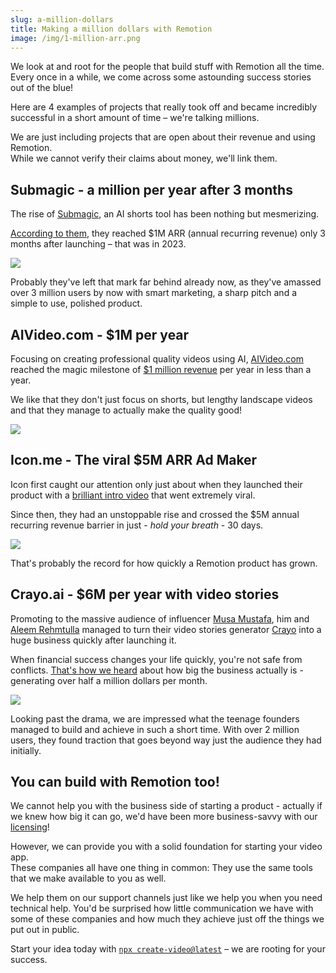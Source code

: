 ```yaml
---
slug: a-million-dollars
title: Making a million dollars with Remotion
image: /img/1-million-arr.png
---
```


We look at and root for the people that build stuff with Remotion all the time.
Every once in a while, we come across some astounding success stories out of the blue!

Here are 4 examples of projects that really took off and became incredibly successful in a short amount of time – we're talking millions.

We are just including projects that are open about their revenue and using Remotion.  
While we cannot verify their claims about money, we'll link them.

## Submagic - a million per year after 3 months

The rise of [Submagic](https://www.submagic.co/), an AI shorts tool has been nothing but mesmerizing.

[According to them](https://x.com/elieln_/status/1824925166012448973), they reached $1M ARR (annual recurring revenue) only 3 months after launching – that was in 2023.

<img src="/img/submagic.png" />

Probably they've left that mark far behind already now, as they've amassed over 3 million users by now with smart marketing, a sharp pitch and a simple to use, polished product.

## AIVideo.com - $1M per year

Focusing on creating professional quality videos using AI, [AIVideo.com](https://aivideo.com) reached the magic milestone of [$1 million revenue](https://www.linkedin.com/feed/update/urn:li:activity:7308525123269971969/) per year in less than a year.

We like that they don't just focus on shorts, but lengthy landscape videos and that they manage to actually make the quality good!

<img src="/img/aivideo.png" />

## Icon.me - The viral $5M ARR Ad Maker

Icon first caught our attention only just about when they launched their product with a [brilliant intro video](https://x.com/kennandavison/status/1886836061378372064) that went extremely viral.

Since then, they had an unstoppable rise and crossed the $5M annual recurring revenue barrier in just - _hold your breath_ - 30 days.

<img src="/img/icon.png" />

That's probably the record for how quickly a Remotion product has grown.

## Crayo.ai - $6M per year with video stories

Promoting to the massive audience of influencer [Musa Mustafa](https://www.instagram.com/mussy.02), him and [Aleem Rehmtulla](https://x.com/aleemrehmtulla) managed to turn their video stories generator [Crayo](https://crayo.ai) into a huge business quickly after launching it.

When financial success changes your life quickly, you're not safe from conflicts. [That's how we heard](https://x.com/musamanzz/status/1891059361943863338) about how big the business actually is - generating over half a million dollars per month.

<img src="/img/crayo.png" />

Looking past the drama, we are impressed what the teenage founders managed to build and achieve in such a short time. With over 2 million users, they found traction that goes beyond way just the audience they had initially.

## You can build with Remotion too!

We cannot help you with the business side of starting a product - actually if we knew how big it can go, we'd have been more business-savvy with our [licensing](https://remotion.pro/license)!

However, we can provide you with a solid foundation for starting your video app.  
These companies all have one thing in common: They use the same tools that we make available to you as well.

We help them on our support channels just like we help you when you need technical help. You'd be surprised how little communication we have with some of these companies and how much they achieve just off the things we put out in public.

Start your idea today with [`npx create-video@latest`](/docs) – we are rooting for your success.
